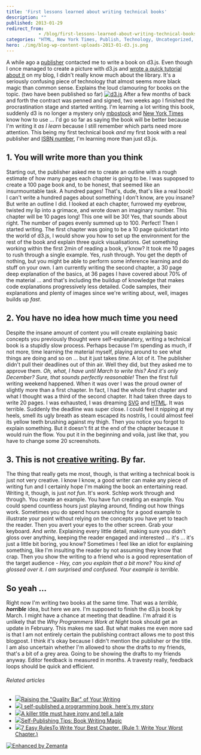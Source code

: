 ```yaml
---
title: 'First lessons learned about writing technical books'
description: ""
published: 2013-01-29
redirect_from: 
            - /blog/first-lessons-learned-about-writing-technical-books/swizec/5912
categories: "HTML, New York Times, Publish, Technology, Uncategorized, Writers Resources"
hero: ./img/blog-wp-content-uploads-2013-01-d3.js.png
---
```

A while ago a [publisher](http://en.wikipedia.org/wiki/Publishing "Publishing") contacted me to write a book on d3.js. Even though I once managed to create a picture with d3.js and [wrote a quick tutorial about it](http://swizec.com/blog/quick-scatterplot-tutorial-for-d3-js/swizec/5337) on my blog, I didn&#x27;t really know much about the library. It&#x27;s a seriously confusing piece of technology that almost seems more black magic than common sense. Explains the loud clamouring for books on the topic. (two have been published so far) [![d3.js](http://swizec.com/blog/wp-content/uploads/2013/01/d3.js.png "d3.js")](./img/blog-wp-content-uploads-2013-01-d3.js.png) After a few months of back and forth the contract was penned and signed, two weeks ago I finished the procrastination stage and started writing. I&#x27;m learning a lot writing this book, suddenly d3 is no longer a mystery only [mbostock](https://twitter.com/mbostock) and [New York Times](http://www.newyorktimes.com "New York Times") know how to use ... I&#x27;d go so far as saying the book will be better because I&#x27;m writing it _as I learn_ because I still remember which parts need more attention. This being my first technical book _and_ my first book with a real publisher and [ISBN number](http://en.wikipedia.org/wiki/International_Standard_Book_Number "International Standard Book Number"), I&#x27;m learning more than just d3.js.

## 1. You will write more than you think

Starting out, the publisher asked me to create an outline with a rough estimate of how many pages each chapter is going to be. I was supopsed to create a 100 page book and, to be honest, that seemed like an insurmountable task. A hundred pages! That&#x27;s, dude, that&#x27;s like a real book! I can&#x27;t write a hundred pages about something I don&#x27;t know, are you insane? But write an outline I did. I looked at each chapter, furrowed my eyebrow, twisted my lip into a grimace, and wrote down an imaginary number. This chapter will be 10 pages long! This one will be 30! Yes, that sounds about right. The number of pages evenly summed up to 100. Perfect! Then I started writing. The first chapter was going to be a 10 page quickstart into the world of d3.js, I would show you how to set up the environment for the rest of the book and explain three quick visualisations. Get something working within the first 2min of reading a book, y&#x27;know? It took me 10 pages to rush through a single example. Yes, _rush_ through. You get the depth of nothing, but you might be able to perform some inference learning and do stuff on your own. I am currently writing the second chapter, a 30 page deep explanation of the basics, at 36 pages I have covered about 70% of the material ... and that&#x27;s including the buildup of knowledge that makes code explanations progressively less detailed. Code samples, their explanations and plenty of images since we&#x27;re writing about, well, images builds up _fast_.

## 2. You have no idea how much time you need

Despite the insane amount of content you will create explaining basic concepts you previously thought were self-explanatory, writing a technical book is a stupidly slow process. Perhaps because I&#x27;m spending as much, if not more, time learning the material myself, playing around to see what things are doing and so on ... but it just takes _time_. A lot of it. The publisher didn&#x27;t pull their deadlines out of thin air. Well they did, but they asked me to approve them. _Oh, what, I have until March to write this? And it&#x27;s only December? Sure, that sounds perfectly reasonable!_ Then the first full writing weekend happened. When it was over I was the proud owner of slightly more than a first chapter. In fact, I had the whole first chapter and what I thought was a third of the second chapter. It had taken three days to write 20 pages. I was exhausted, I was dreaming [SVG](http://www.w3.org/Graphics/SVG/ "Scalable Vector Graphics") and [HTML](http://en.wikipedia.org/wiki/HTML "HTML"). It was terrible. Suddenly the deadline was super close. I could feel it nipping at my heels, smell its ugly breath as steam escaped its nostrils, I could almost feel its yellow teeth brushing against my thigh. Then you notice you forgot to explain something. But it doesn&#x27;t fit at the end of the chapter because it would ruin the flow. You put it in the beginning and voila, just like that, you have to change some 20 screenshots.

## 3. This is not [creative writing](http://en.wikipedia.org/wiki/Creative_writing "Creative writing"). By far.

The thing that really gets me most, though, is that writing a technical book is just not very creative. I know I know, a good writer can make any piece of writing fun and I certainly hope I&#x27;m making the book an entertaining read. Writing it, though, is just _not fun_. It&#x27;s _work_. Schlep work through and through. You create an example. You have fun creating an example. You could spend countless hours just playing around, finding out how things work. Sometimes you do spend hours searching for a good example to illustrate your point without relying on the concepts you have yet to teach the reader. Then you avert your eyes to the other screen. Grab your keyboard. And _write_. Explaining every little detail, making sure you didn&#x27;t gloss over anything, keeping the reader engaged and interested ... it&#x27;s ... it&#x27;s just a little bit boring, you know? Sometimes I feel like an idiot for explaining something, like I&#x27;m insulting the reader by not assuming they know that crap. Then you show the writing to a friend who is a good representation of the target audience - _Hey, can you explain that a bit more? You kind of glossed over it. I am surprised and confused. Your example is terrible._

## So yeah ...

Right now I&#x27;m writing two books at the same time. That was a _terrible,_ **_horrible_** idea, but here we are. I&#x27;m supposed to finish the d3.js book by March. I might have a chance at meeting that deadline. I&#x27;m afraid it is unlikely that the _Why Programmers Work at Night_ book should get an update in February. This makes me sad. But what makes me even more sad is that I am not entirely certain the publishing contract allows me to post this blogpost. I think it&#x27;s okay because I didn&#x27;t mention the publisher or the title. I am also uncertain whether I&#x27;m allowed to show the drafts to my friends, that&#x27;s a bit of a grey area. Going to be showing the drafts to my friends anyway. Editor feedback is measured in months. A travesty really, feedback loops should be quick and efficient.

###### Related articles

- [![](http://i.zemanta.com/141301257_80_80.jpg)](http://juliecatherinevigna.wordpress.com/2013/01/28/raising-the-quality-bar-of-your-writing/)[Raising the &quot;Quality Bar&quot; of Your Writing](http://juliecatherinevigna.wordpress.com/2013/01/28/raising-the-quality-bar-of-your-writing/)
- [![](http://i.zemanta.com/141186200_80_80.jpg)](http://blog.filipekberg.se/2012/08/27/self-publishing-a-book-part-1-where-it-all-began/)[I self-published a programming book, here&#x27;s my story](http://blog.filipekberg.se/2012/08/27/self-publishing-a-book-part-1-where-it-all-began/)
- [![](http://i.zemanta.com/141205738_80_80.jpg)](http://onewildword.com/2013/01/28/a-killer-title-must-have-irony-and-tell-a-tale/)[A killer title must have irony and tell a tale](http://onewildword.com/2013/01/28/a-killer-title-must-have-irony-and-tell-a-tale/)
- [![](http://i.zemanta.com/140459854_80_80.jpg)](http://selfpubbooks.wordpress.com/2013/01/25/self-publishing-tips-book-writing-magic/)[Self-Publishing Tips: Book Writing Magic](http://selfpubbooks.wordpress.com/2013/01/25/self-publishing-tips-book-writing-magic/)
- [![](http://i.zemanta.com/140554497_80_80.jpg)](http://thebestchapter.com/2013/01/25/7-easy-rulesto-write-your-best-chapter-rule-1-write-your-worst-chapter/)[7 Easy RulesTo Write Your Best Chapter. (Rule 1: Write Your Worst Chapter.)](http://thebestchapter.com/2013/01/25/7-easy-rulesto-write-your-best-chapter-rule-1-write-your-worst-chapter/)

[![Enhanced by Zemanta](http://img.zemanta.com/zemified_e.png?x-id=e5c8819e-f7af-4cd1-8948-31975e15d066)](http://www.zemanta.com/?px "Enhanced by Zemanta")
